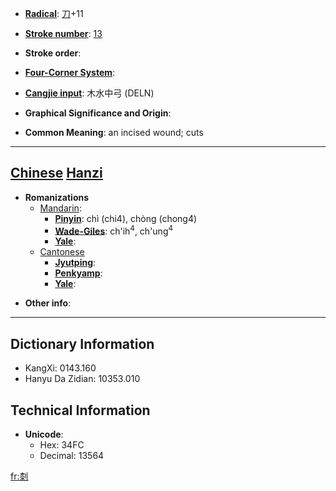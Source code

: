 * '''[[Wiktionary:Chinese radical index| Radical]]''': [[Wiktionary:Chinese radical index 刀|刀]]+11

* '''[[Wiktionary:Chinese total strokes index|Stroke number]]''': [[Wiktionary:Chinese total strokes index 13|13]]

* '''Stroke order''': 

* '''[[Wiktionary:Chinese four corner index|Four-Corner System]]''': 

* '''[[Wiktionary:Chinese Cangjie index|Cangjie input]]''': 木水中弓 (DELN)

* '''Graphical Significance and Origin''': 

* '''Common Meaning''': an incised wound; cuts

----

== [[Chinese]] [[Hanzi]] ==

* '''Romanizations'''
** [[Mandarin]]:
*** '''[[Pinyin]]''': chì (chi4), chòng (chong4)
*** '''[[Wade-Giles]]''': ch'ih<sup>4</sup>, ch'ung<sup>4</sup>
*** '''[[Yale]]''': 
**[[Cantonese]]
***'''[[Jyutping]]''':
***'''[[Penkyamp]]''': 
***'''[[Yale]]''': 

* '''Other info''': 

----

== Dictionary Information ==

* KangXi: 0143.160
* Hanyu Da Zidian: 10353.010

== Technical Information ==

* '''Unicode''':
** Hex: 34FC
** Decimal: 13564

[[fr:㓼]]